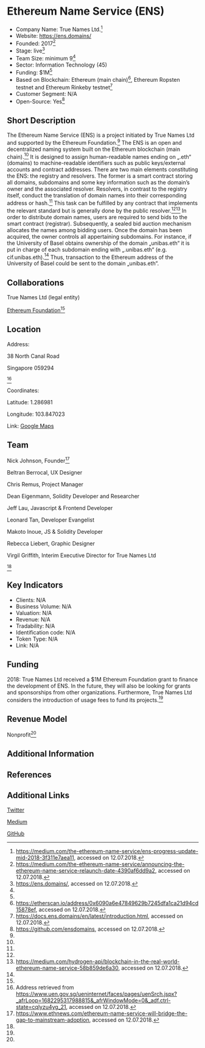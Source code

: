 =Ethereum Name Service (ENS)=

* Company Name: True Names Ltd.<ref name=„company“>https://medium.com/the-ethereum-name-service/ens-progress-update-mid-2018-3f311e7aea11, accessed on 12.07.2018.</ref>
* Website: https://ens.domains/
* Founded: 2017<ref name=„launch“>https://medium.com/the-ethereum-name-service/announcing-the-ethereum-name-service-relaunch-date-4390af6dd9a2, accessed on 12.07.2018.</ref>
* Stage: live<ref name=„website“>https://ens.domains/, accessed on 12.07.2018.</ref>
* Team Size: minimum 9<ref name=„company“/>
* Sector: Information Technology (45)
* Funding: $1M<ref name=„company“/>
* Based on Blockchain: Ethereum (main chain)<ref name=„etherscan“>https://etherscan.io/address/0x6090a6e47849629b7245dfa1ca21d94cd15878ef, accessed on 12.07.2018.</ref>, Ethereum Ropsten testnet and Ethereum Rinkeby testnet<ref name=„documentation“>https://docs.ens.domains/en/latest/introduction.html, accessed on 12.07.2018.</ref>
* Customer Segment: N/A<!-- I find it quite difficult to assign a customer segment to this project, any suggestions?-->
* Open-Source: Yes<ref name=„github“>https://github.com/ensdomains, accessed on 12.07.2018.</ref>


==Short Description==

The Ethereum Name Service (ENS) is a project initiated by True Names Ltd and supported by the Ethereum Foundation.<ref name=„company“/> The ENS is an open and decentralized naming system built on the Ethereum blockchain (main chain).<ref name=„website“/> It is designed to assign human-readable names ending on „.eth“ (domains) to machine-readable identifiers such as public keys/external accounts and contract addresses. There are two main elements constituting the ENS: the registry and resolvers. The former is a smart contract storing all domains, subdomains and some key information such as the domain’s owner and the associated resolver. Resolvers, in contrast to the registry itself, conduct the translation of domain names into their corresponding address or hash.<ref name=„documentation“/> This task can be fulfilled by any contract that implements the relevant standard but is generally done by the public resolver.<ref name=„documentation“/><ref name=„zinsmeister“>https://medium.com/hydrogen-api/blockchain-in-the-real-world-ethereum-name-service-58b859de6a30, accessed on 12.07.2018.</ref> In order to distribute domain names, users are required to send bids to the smart contract (registrar). Subsequently, a sealed bid auction mechanism allocates the names among bidding users. Once the domain has been acquired, the owner controls all appertaining subdomains. For instance, if the University of Basel obtains ownership of the domain „unibas.eth“ it is put in charge of each subdomain ending with „.unibas.eth“ (e.g. cif.unibas.eth).<ref name=„zinsmeister“/> Thus, transaction to the Ethereum address of the University of Basel could be sent to the domain „unibas.eth“.


==Collaborations==

True Names Ltd (legal entity)

[https://www.ethereum.org/foundation Ethereum Foundation]<ref name=„company“/>


==Location==

Address: 

38 North Canal Road 

Singapore 059294

<ref name=„address“>Address retrieved from https://www.uen.gov.sg/ueninternet/faces/pages/uenSrch.jspx?_afrLoop=1682295317988815&_afrWindowMode=0&_adf.ctrl-state=cqlyzu4yg_21, accessed on 12.07.2018.</ref>

 

Coordinates: 

Latitude: 1.286981

Longitude: 103.847023

 

Link: [https://www.google.com/maps/place/38+N+Canal+Rd,+Singapur+059294/@1.286981,103.8448342,17z/data=!3m1!4b1!4m5!3m4!1s0x31da190afcb0fe5b:0x352ca7fc27a5eb78!8m2!3d1.286981!4d103.8470229?hl=en Google Maps] 


==Team==

Nick Johnson, Founder<ref name=„founder“>https://www.ethnews.com/ethereum-name-service-will-bridge-the-gap-to-mainstream-adoption, accessed on 12.07.2018.</ref>

Beltran Berrocal, UX Designer

Chris Remus, Project Manager

Dean Eigenmann, Solidity Developer and Researcher

Jeff Lau, Javascript & Frontend Developer

Leonard Tan, Developer Evangelist

Makoto Inoue, JS & Solidity Developer

Rebecca Liebert, Graphic Designer

Virgil Griffith, Interim Executive Director for True Names Ltd

<ref name=„company“/>


==Key Indicators==

* Clients: N/A
* Business Volume: N/A
* Valuation: N/A
* Revenue: N/A
* Tradability: N/A
* Identification code: N/A
* Token Type: N/A
* Link: N/A


==Funding==

2018: True Names Ltd received a $1M Ethereum Foundation grant to finance the development of ENS. In the future, they will also be looking for grants and sponsorships from other organizations. Furthermore, True Names Ltd considers the introduction of usage fees to fund its projects.<ref name=„company“/>

==Revenue Model==

Nonprofit<ref name=„company“/>


==Additional Information==




==References==

<references/>



==Additional Links==

[https://twitter.com/ensdomains Twitter]

[https://medium.com/the-ethereum-name-service Medium]

[https://github.com/ensdomains GitHub]
